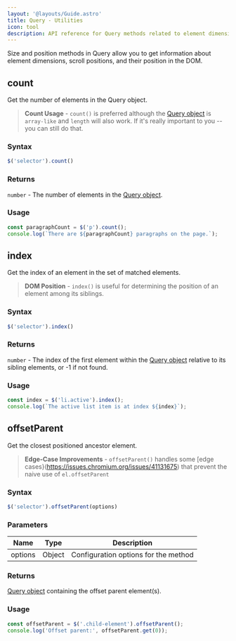```yaml
---
layout: '@layouts/Guide.astro'
title: Query - Utilities
icon: tool
description: API reference for Query methods related to element dimensions and positioning
---
```


Size and position methods in Query allow you to get information about element dimensions, scroll positions, and their position in the DOM.

## count

Get the number of elements in the Query object.

> **Count Usage** - `count()` is preferred although the [Query object](/query/basic#the-query-object) is `array-like` and `length` will also work. If it's really important to you -- you can still do that.

### Syntax
```javascript
$('selector').count()
```

### Returns
`number` - The number of elements in the [Query object](/query/basic#the-query-object).

### Usage
```javascript
const paragraphCount = $('p').count();
console.log(`There are ${paragraphCount} paragraphs on the page.`);
```

## index

Get the index of an element in the set of matched elements.

> **DOM Position** - `index()` is useful for determining the position of an element among its siblings.

### Syntax
```javascript
$('selector').index()
```

### Returns
`number` - The index of the first element within the [Query object](/query/basic#the-query-object) relative to its sibling elements, or -1 if not found.

### Usage
```javascript
const index = $('li.active').index();
console.log(`The active list item is at index ${index}`);
```


## offsetParent

Get the closest positioned ancestor element.

> **Edge-Case Improvements** - `offsetParent()` handles some [edge cases}(https://issues.chromium.org/issues/41131675) that prevent the naive use of `el.offsetParent`

### Syntax
```javascript
$('selector').offsetParent(options)
```

### Parameters
| Name    | Type   | Description                           |
|---------|--------|---------------------------------------|
| options | Object | Configuration options for the method  |

### Returns
[Query object](/query/basic#the-query-object) containing the offset parent element(s).

### Usage
```javascript
const offsetParent = $('.child-element').offsetParent();
console.log('Offset parent:', offsetParent.get(0));
```


